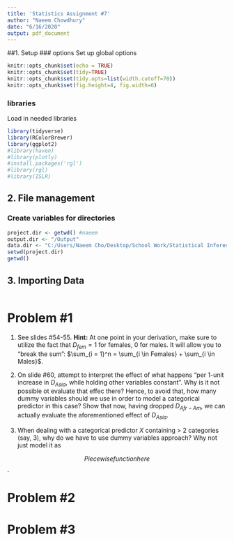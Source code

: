 ```yaml
---
title: 'Statistics Assignment #7'
author: "Naeem Chowdhury"
date: "6/16/2020"
output: pdf_document
---
```



##1. Setup
### options
Set up global options
```r
knitr::opts_chunk$set(echo = TRUE)
knitr::opts_chunk$set(tidy=TRUE)
knitr::opts_chunk$set(tidy.opts=list(width.cutoff=70))
knitr::opts_chunk$set(fig.height=4, fig.width=6)
```

### libraries
Load in needed libraries 
```r
library(tidyverse)
library(RColorBrewer)
library(ggplot2)
#library(haven)
#library(plotly)
#install.packages('rgl')
#library(rgl)
#library(ISLR)
```

## 2. File management
### Create variables for directories
```r
project.dir <- getwd() #naeem
output.dir <- "/Output"
data.dir <- "C:/Users/Naeem Cho/Desktop/School Work/Statistical Inference/Datasets"
setwd(project.dir)
getwd()
```

## 3. Importing Data
```r

```

# Problem #1

  1. See slides #54-55. __Hint:__ At one point in your derivation, make sure to utilize the fact that $D_{fem} = 1$ for females, 0 for males. It will allow you to "break the sum": $\sum_{i = 1}^n = \sum_{i \in Females} + \sum_{i \in Males}$.
  
  2. On slide #60, attempt to interpret the effect of what happens "per 1-unit increase in $D_{Asia}$, while holding other variables constant". Why is it not possible ot evaluate that effec there? Hence, to avoid that, how many dummy variables should we use in order to model a categorical predictor in this case? Show that now, having dropped $D_{Afr-Am}$, we can actually evaluate the aforementioned effect of $D_{Asia}$.
  
  3. When dealing with a categorical predictor $X$ containing > 2 categories (say, 3), why do we have to use dummy variables approach? Why not just model it as
  
  $$Piecewise function here$$.

# Problem #2

# Problem #3
